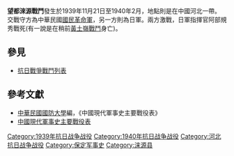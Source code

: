 {{Infobox Military Conflict|
campaign=|
image=|
caption=|
conflict=望都淶源戰鬥|
date=1939年11月30日－1940年2月|
place=[[中國|中國]][[河北|河北]]|
result=雙方激戰對峙|
combatant1=中華民國革命軍18集團軍、120師、129師、游東縱隊|
combatant2=日軍之中國派遣軍獨2旅團阿部規秀旅團| 
commander1=[[朱德|朱德]]、[[賀龍|賀龍]]、[[劉伯承|劉伯承]]|
commander2=[[阿部規秀|阿部規秀]]|
strength1=|
strength2=|
casualties1=傷亡9310人|
casualties2=傷亡4370人|
}}
'''望都淶源戰鬥'''發生於1939年11月21日至1940年2月，地點則是在中國河北一帶。交戰守方為中華民國[[國民革命軍|國民革命軍]]，另一方則為日軍。兩方激戰，日軍指揮官阿部規秀戰死(有一說是在稍前[[黃土嶺戰鬥|黃土嶺戰鬥]]身亡)。

==參見==
*[[抗日戰爭戰鬥列表|抗日戰爭戰鬥列表]]
==參考文獻==
*[[中華民國|中華民國]][[國防大學_(臺灣)|國防大學]]編，《中國現代軍事史主要戰役表》
*[http://www.docin.com/p-90115.html 中國現代軍事史主要戰役表] {{Wayback|url=http://www.docin.com/p-90115.html |date=20160508101539 }}

[[Category:1939年抗日战争战役|Category:1939年抗日战争战役]]
[[Category:1940年抗日战争战役|Category:1940年抗日战争战役]]
[[Category:河北抗日战争战役|Category:河北抗日战争战役]]
[[Category:保定军事史|Category:保定军事史]]
[[Category:涞源县|Category:涞源县]]